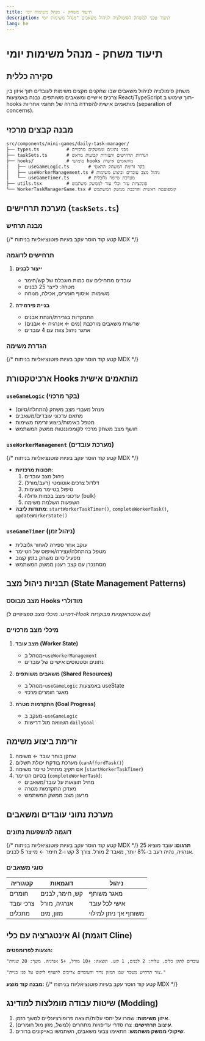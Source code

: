 ```yaml
---
title: תיעוד משחק - מנהל משימות יומי
description: תיעוד טכני למשחק הסימולציה לניהול משאבים "מנהל משימות יומי
lang: he
---
```


# תיעוד משחק - מנהל משימות יומי

## סקירה כללית
משחק סימולציה לניהול משאבים שבו שחקנים מקצים משימות לעובדים תוך איזון בין צרכים אישיים ומשאבים משותפים. נבנה באמצעות React/TypeScript תוך שימוש ב-hooks מותאמים אישית להפרדה ברורה של תחומי אחריות (separation of concerns).

## מבנה קבצים מרכזי
```markdown
src/components/mini-games/daily-task-manager/
├── types.ts          # מבני נתונים וממשקים מרכזיים
├── taskSets.ts       # הגדרות תרחישים ותצורות קבועות מראש
├── hooks/            # מימושי hooks מותאמים אישית
│   ├── useGameLogic.ts       # בקר זרימת המשחק הראשי
│   ├── useWorkerManagement.ts # ניהול מצב עובדים וביצוע משימות
│   └── useGameTimer.ts       # מערכת טיימר גלובלית
├── utils.tsx         # פונקציות עזר וכלי עזר לממשק משתמש
└── WorkerTaskManagerGame.tsx # קומפוננטה ראשית והרכבת ממשק המשתמש
```

## מערכת תרחישים (`taskSets.ts`)
### מבנה תרחיש
{/* קטע קוד הוסר עקב בעיות פוטנציאליות בניתוח MDX */}

### תרחישים לדוגמה
1. **ייצור לבנים**
   - עובדים מתחילים עם כמות מוגבלת של קש/חימר
   - מטרה: לייצר 25 לבנים
   - משימות: איסוף חומרים, אכילה, מנוחה

2. **בניית פירמידה**
   - התמקדות בגרירת/הנחת אבנים
   - שרשרת משאבים מורכבת (מים ← אנרגיה ← אבנים)
   - אתגר ניהול צוות עם 4 עובדים

### הגדרת משימה
{/* קטע קוד הוסר עקב בעיות פוטנציאליות בניתוח MDX */}

## ארכיטקטורת Hooks מותאמים אישית
### `useGameLogic` (בקר מרכזי)
- מנהל מעברי מצב משחק (התחלה/סיום)
- מתאם עדכוני עובדים/משאבים
- מטפל באימות/ביצוע זרימת משימות
- חושף מצב משחק מרכזי לקומפוננטות ממשק המשתמש

### `useWorkerManagement` (מערכת עובדים)
{/* קטע קוד הוסר עקב בעיות פוטנציאליות בניתוח MDX */}
- **תכונות מרכזיות**:
  1. ניהול מצב עובדים
  2. דלדול צרכים אוטומטי (רעב/מורל)
  3. טיפול בטיימר משימות
  4. עדכוני מצב בכמות גדולה (bulk)
  5. השפעות השלמת משימה
- **מתודות ליבה**: `startWorkerTaskTimer()`, `completeWorkerTask()`, `updateWorkerState()`

### `useGameTimer` (ניהול זמן)
- עוקב אחר ספירה לאחור גלובלית
- מטפל בהתחלה/עצירה/איפוס של הטיימר
- מפעיל סיום משחק בזמן קצוב
- מסתנכרן עם קצב רענון ממשק המשתמש

## תבניות ניהול מצב (State Management Patterns)
### מצב מבוסס Hooks מודולרי
*(דמיינו: מיכלי מצב ספציפיים ל-Hook עם אינטראקציות מבוקרות)*

### מיכלי מצב מרכזיים
1. **מצב עובד (Worker State)**
   - מנוהל ב-`useWorkerManagement`
   - נתונים וסטטוסים אישיים של עובדים

2. **משאבים משותפים (Shared Resources)**
   - מנוהל ב-`useGameLogic` באמצעות useState
   - מאגר חומרים מרכזי

3. **התקדמות מטרה (Goal Progress)**
   - מעקב ב-`useGameLogic`
   - השוואה מול דרישות `dailyGoal`

## זרימת ביצוע משימה
1. שחקן בוחר עובד ← משימה
2. מערכת בודקת יכולת תשלום (`canAffordTask()`)
3. אם תקין: מתחיל טיימר משימה (`startWorkerTaskTimer`)
4. בסיום הטיימר (`completeWorkerTask`):
   - מחיל תוצאות על עובד/משאבים
   - מעדכן התקדמות מטרה
   - מרענן מצב ממשק המשתמש

## מערכת נתוני עובדים ומשאבים
### דוגמה להשפעות נתונים
{/* קטע קוד הוסר עקב בעיות פוטנציאליות בניתוח MDX */}
**תרגום:** עובד מוציא 25 אנרגיה, נהיה רעב ב-8% יותר, מאבד 2 מורל. צורך 3 קש ו-2 חימר ← מייצר 5 לבנים.

### סוגי משאבים
| קטגוריה       | דוגמאות            | ניהול              |
|----------------|---------------------|-------------------------|
| חומרים      | קש, חימר, לבנים | מאגר משותף             |
| צרכי עובד   | אנרגיה, מורל      | אישי לכל עובד   |
| מתכלים    | מזון, מים         | משותף אך ניתן למילוי |

## אינטגרציה עם כלי AI (דוגמת Cline)
**הצעות לפרומפטים:**
```markdown
"צור משימת תחזוקה חדשה המאפשרת לעובדים לתקן כלים. עלות: 2 לבנים, 1 קש. תוצאה: +10 מורל, +5 אנרגיה. משך: 20 שניות."

"צור תרחיש משבר שבו המזון נדיר והעובדים צריכים לתעדף ליקוט על פני בנייה."
```

**מבנה קוד מוצע:**
{/* קטע קוד הוסר עקב בעיות פוטנציאליות בניתוח MDX */}

## שיטות עבודה מומלצות למודינג (Modding)
1. **איזון משימות**: שמרו על יחסי עלות/תוצאה פרופורציונליים למשך הזמן.
2. **עיצוב תרחישים**: צרו סדרי עדיפויות מתחרים (למשל, מזון מול חומרים).
3. **שיקולי ממשק משתמש**: התאימו צבעי משאבים, השתמשו באייקונים ברורים.
